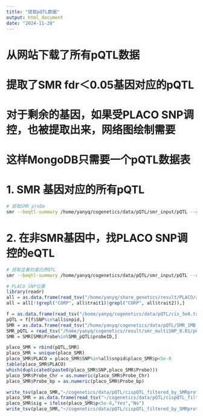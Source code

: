 ```yaml
---
title: "提取pQTL数据"
output: html_document
date: "2024-11-28"
---
```

# 从网站下载了所有pQTL数据
# 提取了SMR fdr＜0.05基因对应的pQTL
# 对于剩余的基因，如果受PLACO SNP调控，也被提取出来，网络图绘制需要
# 这样MongoDB只需要一个pQTL数据表

# 1. SMR 基因对应的所有pQTL

```bash
# 提取SMR probe
smr --beqtl-summary /home/yanyq/cogenetics/data/pQTL/smr_input/pQTL --genes /home/yanyq/cogenetics/result/smr_multiSNP_0.01/pQTL/all_cancer_fdr_0.05.msmr.proteinGenelist --query 1 --out /home/yanyq/cogenetics/data/pQTL/SMR_1MB
```

# 2. 在非SMR基因中，找PLACO SNP调控的eQTL
```bash
# 提取显著的蛋白质QTL
smr --beqtl-summary /home/yanyq/cogenetics/data/pQTL/smr_input/pQTL --query 5.0e-8 --out /home/yanyq/cogenetics/data/pQTL/cis_5e8
```

```r
# PLACO SNP位置
library(readr)
all = as.data.frame(read_tsv("/home/yanyq/share_genetics/result/PLACO/all"))
all = all[!(grepl("CORP", all$trait1)|grepl("CORP", all$trait2)),]

f = as.data.frame(read_tsv("/home/yanyq/cogenetics/data/pQTL/cis_5e8.txt"))
pQTL = f[f$SNP%in%all$snpid,]
SMR = as.data.frame(read_tsv("/home/yanyq/cogenetics/data/pQTL/SMR_1MB.txt"))
SMR_pQTL = read_tsv("/home/yanyq/cogenetics/result/smr_multiSNP_0.01/pQTL/all_cancer_fdr_0.05_withSymbol.msmr")
SMR = SMR[SMR$Probe%in%SMR_pQTL$probeID,]

placo_SMR = rbind(pQTL,SMR)
placo_SMR = unique(placo_SMR)
placo_SMR$PLACO = placo_SMR$SNP%in%all$snpid&placo_SMR$p<5e-8
table(placo_SMR$PLACO)
which(duplicated(paste0(placo_SMR$SNP,placo_SMR$Probe)))
placo_SMR$Probe_Chr = as.numeric(placo_SMR$Probe_Chr)
placo_SMR$Probe_bp = as.numeric(placo_SMR$Probe_bp)

write_tsv(placo_SMR,"~/cogenetics/data/pQTL/cispQTL_filtered_by_SMRprotein_and_PLACO")
placo_SMR = as.data.frame(read_tsv("~/cogenetics/data/pQTL/cispQTL_filtered_by_SMRprotein_and_PLACO"))
placo_SMR$sig = ifelse(placo_SMR$p<5e-8,"Yes","No")
write_tsv(placo_SMR,"~/cogenetics/data/pQTL/cispQTL_filtered_by_SMRprotein_and_PLACO")

```


